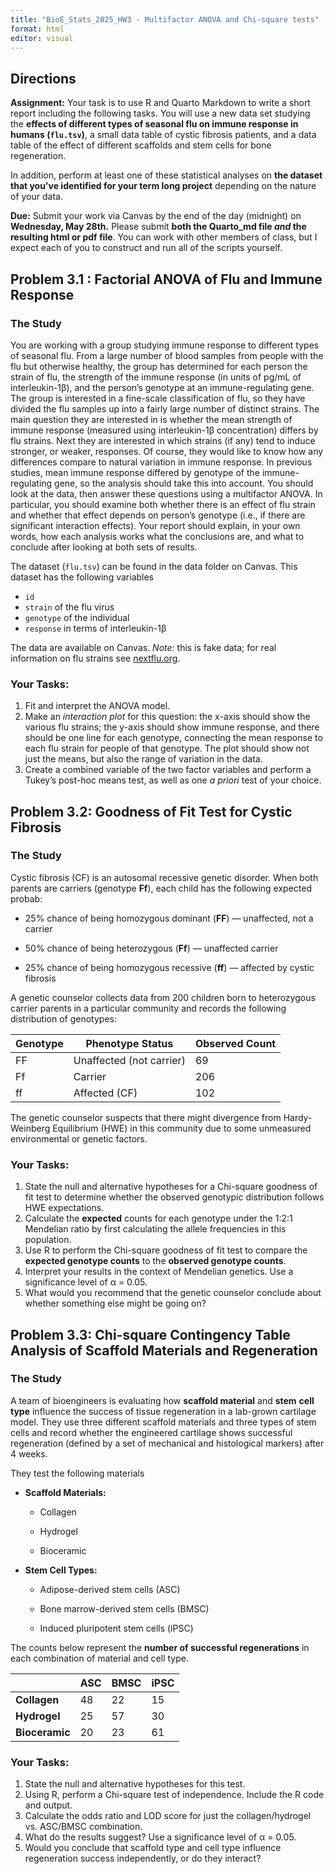 ```yaml
---
title: "BioE_Stats_2025_HW3 - Multifactor ANOVA and Chi-square tests"
format: html
editor: visual
---
```


## Directions

**Assignment:** Your task is to use R and Quarto Markdown to write a short report including the following tasks. You will use a new data set studying the **effects of different types of seasonal flu on immune response in humans (`flu.tsv`)**, a small data table of cystic fibrosis patients, and a data table of the effect of different scaffolds and stem cells for bone regeneration.

In addition, perform at least one of these statistical analyses on **the dataset that you've identified for your term long project** depending on the nature of your data.

**Due:** Submit your work via Canvas by the end of the day (midnight) on **Wednesday, May 28th.** Please submit **both the Quarto_md file *and* the resulting html or pdf file**. You can work with other members of class, but I expect each of you to construct and run all of the scripts yourself.

## Problem 3.1 : Factorial ANOVA of Flu and Immune Response

### The Study

You are working with a group studying immune response to different types of seasonal flu. From a large number of blood samples from people with the flu but otherwise healthy, the group has determined for each person the strain of flu, the strength of the immune response (in units of pg/mL of interleukin-1β), and the person's genotype at an immune-regulating gene. The group is interested in a fine-scale classification of flu, so they have divided the flu samples up into a fairly large number of distinct strains. The main question they are interested in is whether the mean strength of immune response (measured using interleukin-1β concentration) differs by flu strains. Next they are interested in which strains (if any) tend to induce stronger, or weaker, responses. Of course, they would like to know how any differences compare to natural variation in immune response. In previous studies, mean immune response differed by genotype of the immune-regulating gene, so the analysis should take this into account. You should look at the data, then answer these questions using a multifactor ANOVA. In particular, you should examine both whether there is an effect of flu strain and whether that effect depends on person's genotype (i.e., if there are significant interaction effects). Your report should explain, in your own words, how each analysis works what the conclusions are, and what to conclude after looking at both sets of results.

The dataset (`flu.tsv`) can be found in the data folder on Canvas. This dataset has the following variables

-   `id`
-   `strain` of the flu virus
-   `genotype` of the individual
-   `response` in terms of interleukin-1β

The data are available on Canvas. *Note:* this is fake data; for real information on flu strains see [nextflu.org](https://nextflu.org).

### Your Tasks:

1.  Fit and interpret the ANOVA model.
2.  Make an *interaction plot* for this question: the x-axis should show the various flu strains; the y-axis should show immune response, and there should be one line for each genotype, connecting the mean response to each flu strain for people of that genotype. The plot should show not just the means, but also the range of variation in the data.
3.  Create a combined variable of the two factor variables and perform a Tukey's post-hoc means test, as well as one *a priori* test of your choice.

## Problem 3.2: Goodness of Fit Test for Cystic Fibrosis

### The Study

Cystic fibrosis (CF) is an autosomal recessive genetic disorder. When both parents are carriers (genotype **Ff**), each child has the following expected probab:

-   25% chance of being homozygous dominant (**FF**) — unaffected, not a carrier

-   50% chance of being heterozygous (**Ff**) — unaffected carrier

-   25% chance of being homozygous recessive (**ff**) — affected by cystic fibrosis

A genetic counselor collects data from 200 children born to heterozygous carrier parents in a particular community and records the following distribution of genotypes:

| Genotype | Phenotype Status         | Observed Count |
|----------|--------------------------|----------------|
| FF       | Unaffected (not carrier) | 69             |
| Ff       | Carrier                  | 206            |
| ff       | Affected (CF)            | 102            |

The genetic counselor suspects that there might divergence from Hardy-Weinberg Equilibrium (HWE) in this community due to some unmeasured environmental or genetic factors.

### Your Tasks:

1.  State the null and alternative hypotheses for a Chi-square goodness of fit test to determine whether the observed genotypic distribution follows HWE expectations.
2.  Calculate the **expected** counts for each genotype under the 1:2:1 Mendelian ratio by first calculating the allele frequencies in this population.
3.  Use R to perform the Chi-square goodness of fit test to compare the **expected genotype counts** to the **observed genotype counts**.
4.  Interpret your results in the context of Mendelian genetics. Use a significance level of α = 0.05.
5.  What would you recommend that the genetic counselor conclude about whether something else might be going on?

## Problem 3.3: Chi-square Contingency Table Analysis of Scaffold Materials and Regeneration

### The Study

A team of bioengineers is evaluating how **scaffold material** and **stem** **cell type** influence the success of tissue regeneration in a lab-grown cartilage model. They use three different scaffold materials and three types of stem cells and record whether the engineered cartilage shows successful regeneration (defined by a set of mechanical and histological markers) after 4 weeks.

They test the following materials

-   **Scaffold Materials:**

    -   Collagen

    -   Hydrogel

    -   Bioceramic

-   **Stem Cell Types:**

    -   Adipose-derived stem cells (ASC)

    -   Bone marrow-derived stem cells (BMSC)

    -   Induced pluripotent stem cells (iPSC)

The counts below represent the **number of successful regenerations** in each combination of material and cell type.

|                | ASC | BMSC | iPSC |
|----------------|-----|------|------|
| **Collagen**   | 48  | 22   | 15   |
| **Hydrogel**   | 25  | 57   | 30   |
| **Bioceramic** | 20  | 23   | 61   |

### Your Tasks:

1.  State the null and alternative hypotheses for this test.
2.  Using R, perform a Chi-square test of independence. Include the R code and output.
3.  Calculate the odds ratio and LOD score for just the collagen/hydrogel vs. ASC/BMSC combination.
4.  What do the results suggest? Use a significance level of α = 0.05.
5.  Would you conclude that scaffold type and cell type influence regeneration success independently, or do they interact?

